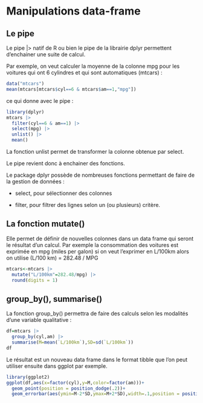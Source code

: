 # Manipulations data-frame

## Le pipe 

Le pipe |> natif de R ou bien le pipe de la librairie dplyr permettent d'enchainer une suite de calcul.

Par exemple, on veut calculer la moyenne de la colonne mpg pour les voitures qui ont 6 cylindres et qui sont automatiques (mtcars) :

```r
data("mtcars")
mean(mtcars[mtcars$cyl==6 & mtcars$am==1,"mpg"])
```

ce qui donne avec le pipe :

```r
library(dplyr)
mtcars |>
  filter(cyl==6 & am==1) |>
  select(mpg) |>
  unlist() |>
  mean()
```
La fonction unlist permet de transformer la colonne obtenue par select.

Le pipe revient donc à enchainer des fonctions.

Le package dplyr possède de nombreuses fonctions permettant de faire de la gestion de données : 

- select, pour sélectionner des colonnes

- filter, pour filtrer des lignes selon un (ou plusieurs) critère.

## La fonction mutate()

Elle permet de définir de nouvelles colonnes dans un data frame qui seront le résultat d'un calcul. Par exemple la consommation des voitures est exprimée en mpg (miles per galon) si on veut l'exprimer en L/100km alors on utilise (L/100 km) = 282.48 / MPG

```r
mtcars<-mtcars |>
  mutate("L/100km"=282.48/mpg) |>
  round(digits = 1)
```


## group_by(), summarise()

La fonction group_by() permettra de faire des calculs selon les modalités d'une variable qualitative :

```r
df=mtcars |>
  group_by(cyl,am) |>
  summarise(M=mean(`L/100km`),SD=sd(`L/100km`))
df
```
Le résultat est un nouveau data frame dans le format tibble que l'on peut utiliser ensuite dans ggplot par exemple.

```r
library(ggplot2)
ggplot(df,aes(x=factor(cyl),y=M,color=factor(am)))+
  geom_point(position = position_dodge(.2))+
  geom_errorbar(aes(ymin=M-2*SD,ymax=M+2*SD),width=.1,position = position_dodge(.2))
```

